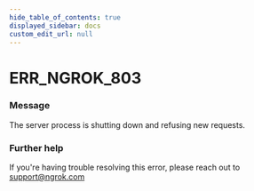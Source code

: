 ```yaml
---
hide_table_of_contents: true
displayed_sidebar: docs
custom_edit_url: null
---
```



# ERR_NGROK_803

### Message
The server process is shutting down and refusing new requests.

### Further help
If you're having trouble resolving this error, please reach out to [support@ngrok.com](mailto:support@ngrok.com?subject=Help%20with%20ERR_NGROK_803)


<ErrorDetails error='err_ngrok_803' />
